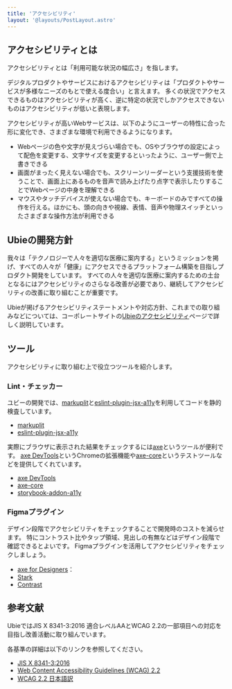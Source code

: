 ```yaml
---
title: 'アクセシビリティ'
layout: '@layouts/PostLayout.astro'
---
```


## アクセシビリティとは

アクセシビリティとは「利用可能な状況の幅広さ」を指します。

デジタルプロダクトやサービスにおけるアクセシビリティは「プロダクトやサービスが多様なニーズのもとで使える度合い」と言えます。
多くの状況でアクセスできるものはアクセシビリティが高く、逆に特定の状況でしかアクセスできないものはアクセシビリティが低いと表現します。

アクセシビリティが高いWebサービスは、以下のようにユーザーの特性に合った形に変化でき、さまざまな環境で利用できるようになります。

- Webページの色や文字が見えづらい場合でも、OSやブラウザの設定によって配色を変更する、文字サイズを変更するといったように、ユーザー側で上書きできる
- 画面がまったく見えない場合でも、スクリーンリーダーという支援技術を使うことで、画面上にあるものを音声で読み上げたり点字で表示したりすることでWebページの中身を理解できる
- マウスやタッチデバイスが使えない場合でも、キーボードのみですべての操作を行える。ほかにも、頭の向きや視線、表情、音声や物理スイッチといったさまざまな操作方法が利用できる

## Ubieの開発方針

我々は「テクノロジーで人々を適切な医療に案内する」というミッションを掲げ、すべての人々が「健康」にアクセスできるプラットフォーム構築を目指しプロダクト開発をしています。
すべての人々を適切な医療に案内するための土台となるにはアクセシビリティのさらなる改善が必要であり、継続してアクセシビリティの改善に取り組むことが重要です。

Ubieが掲げるアクセシビリティステートメントや対応方針、これまでの取り組みなどについては、コーポレートサイトの[Ubieのアクセシビリティ](https://ubie.life/backup/accessibility)ページで詳しく説明しています。

## ツール

アクセシビリティに取り組む上で役立つツールを紹介します。

### Lint・チェッカー

ユビーの開発では、[markuplit](https://github.com/markuplint/markuplint)と[eslint-plugin-jsx-a11y](https://github.com/jsx-eslint/eslint-plugin-jsx-a11y)を利用してコードを静的検査しています。

- [markuplit](https://github.com/markuplint/markuplint)
- [eslint-plugin-jsx-a11y](https://github.com/jsx-eslint/eslint-plugin-jsx-a11y)

実際にブラウザに表示された結果をチェックするには[axe](https://www.deque.com/axe/)というツールが便利です。
[axe DevTools](https://chrome.google.com/webstore/detail/axe-devtools-web-accessib/lhdoppojpmngadmnindnejefpokejbdd)というChromeの拡張機能や[axe-core](https://github.com/dequelabs/axe-core)というテストツールなどを提供してくれています。

- [axe DevTools](https://chrome.google.com/webstore/detail/axe-devtools-web-accessib/lhdoppojpmngadmnindnejefpokejbdd)
- [axe-core](https://github.com/dequelabs/axe-core)
- [storybook-addon-a11y](https://storybook.js.org/addons/@storybook/addon-a11y)

### Figmaプラグイン

デザイン段階でアクセシビリティをチェックすることで開発時のコストを減らせます。
特にコントラスト比やタップ領域、見出しの有無などはデザイン段階で確認できるとよいです。
Figmaプラグインを活用してアクセシビリティをチェックしましょう。

- [axe for Designers](https://www.figma.com/community/plugin/1085612091163821851/axe-for-designers-a-free-accessibility-plugin)：
- [Stark](https://www.figma.com/community/plugin/732603254453395948/Stark-Accessibility-Tools)
- [Contrast](https://www.figma.com/community/plugin/748533339900865323/contrast)

## 参考文献

UbieではJIS X 8341-3:2016 適合レベルAAとWCAG 2.2の一部項目への対応を目指し改善活動に取り組んでいます。

各基準の詳細は以下のリンクを参照してください。

- [JIS X 8341-3:2016](https://www.jisc.go.jp/app/jis/general/GnrJISNumberNameSearchList?toGnrJISStandardDetailList)
- [Web Content Accessibility Guidelines (WCAG) 2.2](https://waic.jp/translations/WCAG22/)
- [WCAG 2.2 日本語訳](https://waic.jp/translations/WCAG22/)
